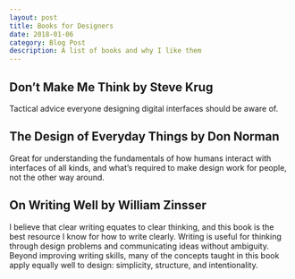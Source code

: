 ```yaml
---
layout: post
title: Books for Designers
date: 2018-01-06
category: Blog Post
description: A list of books and why I like them
---
```


## Don’t Make Me Think by Steve Krug
Tactical advice everyone designing digital interfaces should be aware of.

## The Design of Everyday Things by Don Norman
Great for understanding the fundamentals of how humans interact with interfaces of all kinds, and what’s required to make design work for people, not the other way around.

## On Writing Well by William Zinsser
I believe that clear writing equates to clear thinking, and this book is the best resource I know for how to write clearly. Writing is useful for thinking through design problems and communicating ideas without ambiguity. Beyond improving writing skills, many of the concepts taught in this book apply equally well to design: simplicity, structure, and intentionality.
